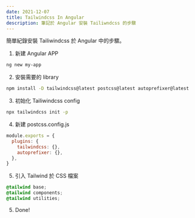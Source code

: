 ```yaml
---
date: 2021-12-07
title: Tailwindcss In Angular
description: 筆記於 Angular 安裝 Tailiwndcss 的步驟
---
```


簡單紀錄安裝 Tailiwindcss 於 Angular 中的步驟。

1. 新建 Angular APP
```bash
ng new my-app
```

2. 安裝需要的 library
```bash
npm install -D tailwindcss@latest postcss@latest autoprefixer@latest
```

3. 初始化 Tailiwindcss config
```bash
npx tailwindcss init -p
```

4. 新建 postcss.config.js
```javascript
module.exports = {
  plugins: {
    tailwindcss: {},
    autoprefixer: {},
  },
}
```

5. 引入 Tailwind 於 CSS 檔案
```css
@tailwind base;
@tailwind components;
@tailwind utilities;
```

5. Done!

